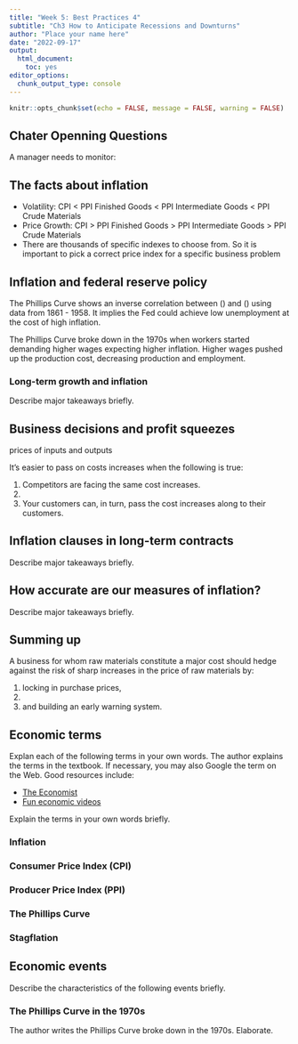 ```yaml
---
title: "Week 5: Best Practices 4"
subtitle: "Ch3 How to Anticipate Recessions and Downturns"
author: "Place your name here"
date: "2022-09-17"
output: 
  html_document: 
    toc: yes
editor_options: 
  chunk_output_type: console
---
```


```r
knitr::opts_chunk$set(echo = FALSE, message = FALSE, warning = FALSE)

```

## Chater Openning Questions

A manager needs to monitor:




## The facts about inflation

-   Volatility:   CPI < PPI Finished Goods < PPI Intermediate Goods < PPI Crude Materials
-   Price Growth: CPI > PPI Finished Goods > PPI Intermediate Goods > PPI Crude Materials
-   There are thousands of specific indexes to choose from. So it is important to pick a correct price index for a specific business problem 

## Inflation and federal reserve policy

The Phillips Curve shows an inverse correlation between () and () using data from 1861 - 1958. It implies the Fed could achieve low unemployment at the cost of high inflation.

The Phillips Curve broke down in the 1970s when workers started demanding higher wages expecting higher inflation. Higher wages pushed up the production cost, decreasing production and employment. 

### Long-term growth and inflation

Describe major takeaways briefly.

## Business decisions and profit squeezes

prices of inputs and outputs

It's easier to pass on costs increases when the following is true:

1. Competitors are facing the same cost increases.
2. 
3. Your customers can, in turn, pass the cost increases along to their customers.

## Inflation clauses in long-term contracts

Describe major takeaways briefly.

## How accurate are our measures of inflation?

Describe major takeaways briefly.

## Summing up

A business for whom raw materials constitute a major cost should hedge against the risk of sharp increases in the price of raw materials by:

1. locking in purchase prices,
2. 
3. and building an early warning system.




## Economic terms

Explan each of the following terms in your own words. The author explains the terms in the textbook. If necessary, you may also Google the term on the Web. Good resources include:

-   [The Economist](https://www.economist.com/economics-a-to-z?utm_medium=cpc.adword.pd&utm_source=google&utm_campaign=a.22brand_pmax&utm_content=conversion.direct-response.anonymous&gclid=Cj0KCQjwjvaYBhDlARIsAO8PkE2IxWRvG7BsEouDDKf1eZNsf2pkf-LVH0DpiNau-Yoa97rLRqujj_YaAvDCEALw_wcB&gclsrc=aw.ds)
-   [Fun economic videos](https://www.youtube.com/user/mjmfoodie)

Explain the terms in your own words briefly.

### Inflation

### Consumer Price Index (CPI)

### Producer Price Index (PPI)

### The Phillips Curve

### Stagflation

## Economic events

Describe the characteristics of the following events briefly.

### The Phillips Curve in the 1970s 
The author writes the Phillips Curve broke down in the 1970s. Elaborate.
